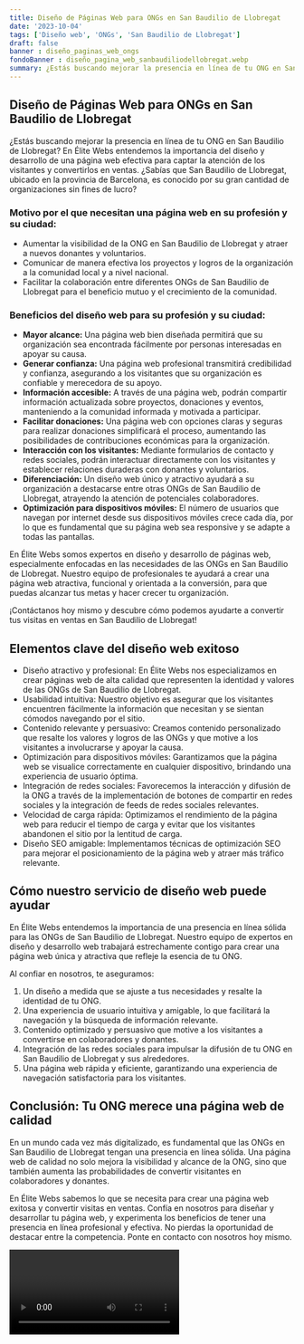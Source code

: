```yaml
---
title: Diseño de Páginas Web para ONGs en San Baudilio de Llobregat
date: '2023-10-04'
tags: ['Diseño web', 'ONGs', 'San Baudilio de Llobregat']
draft: false
banner : diseño_paginas_web_ongs
fondoBanner : diseño_pagina_web_sanbaudiliodellobregat.webp
summary: ¿Estás buscando mejorar la presencia en línea de tu ONG en San Baudilio de Llobregat? En Élite Webs entendemos la importancia del diseño y desarrollo de una página web efectiva para captar la atención de los visitantes y convertirlos en ventas. ¿Sabías que San Baudilio de Llobregat, ubicado en la provincia de Barcelona, es conocido por su gran cantidad de organizaciones sin fines de lucro? 
---
```


## Diseño de Páginas Web para ONGs en San Baudilio de Llobregat

¿Estás buscando mejorar la presencia en línea de tu ONG en San Baudilio de Llobregat? En Élite Webs entendemos la importancia del diseño y desarrollo de una página web efectiva para captar la atención de los visitantes y convertirlos en ventas. ¿Sabías que San Baudilio de Llobregat, ubicado en la provincia de Barcelona, es conocido por su gran cantidad de organizaciones sin fines de lucro? 

### Motivo por el que necesitan una página web en su profesión y su ciudad:

- Aumentar la visibilidad de la ONG en San Baudilio de Llobregat y atraer a nuevos donantes y voluntarios.
- Comunicar de manera efectiva los proyectos y logros de la organización a la comunidad local y a nivel nacional.
- Facilitar la colaboración entre diferentes ONGs de San Baudilio de Llobregat para el beneficio mutuo y el crecimiento de la comunidad.

### Beneficios del diseño web para su profesión y su ciudad:

- **Mayor alcance:** Una página web bien diseñada permitirá que su organización sea encontrada fácilmente por personas interesadas en apoyar su causa.
- **Generar confianza:** Una página web profesional transmitirá credibilidad y confianza, asegurando a los visitantes que su organización es confiable y merecedora de su apoyo.
- **Información accesible:** A través de una página web, podrán compartir información actualizada sobre proyectos, donaciones y eventos, manteniendo a la comunidad informada y motivada a participar.
- **Facilitar donaciones:** Una página web con opciones claras y seguras para realizar donaciones simplificará el proceso, aumentando las posibilidades de contribuciones económicas para la organización.
- **Interacción con los visitantes:** Mediante formularios de contacto y redes sociales, podrán interactuar directamente con los visitantes y establecer relaciones duraderas con donantes y voluntarios.
- **Diferenciación:** Un diseño web único y atractivo ayudará a su organización a destacarse entre otras ONGs de San Baudilio de Llobregat, atrayendo la atención de potenciales colaboradores.
- **Optimización para dispositivos móviles:** El número de usuarios que navegan por internet desde sus dispositivos móviles crece cada día, por lo que es fundamental que su página web sea responsive y se adapte a todas las pantallas.

En Élite Webs somos expertos en diseño y desarrollo de páginas web, especialmente enfocadas en las necesidades de las ONGs en San Baudilio de Llobregat. Nuestro equipo de profesionales te ayudará a crear una página web atractiva, funcional y orientada a la conversión, para que puedas alcanzar tus metas y hacer crecer tu organización.

¡Contáctanos hoy mismo y descubre cómo podemos ayudarte a convertir tus visitas en ventas en San Baudilio de Llobregat!

<GifSeo />

<Cta />

## Elementos clave del diseño web exitoso

- Diseño atractivo y profesional: En Élite Webs nos especializamos en crear páginas web de alta calidad que representen la identidad y valores de las ONGs de San Baudilio de Llobregat.
- Usabilidad intuitiva: Nuestro objetivo es asegurar que los visitantes encuentren fácilmente la información que necesitan y se sientan cómodos navegando por el sitio.
- Contenido relevante y persuasivo: Creamos contenido personalizado que resalte los valores y logros de las ONGs y que motive a los visitantes a involucrarse y apoyar la causa.
- Optimización para dispositivos móviles: Garantizamos que la página web se visualice correctamente en cualquier dispositivo, brindando una experiencia de usuario óptima.
- Integración de redes sociales: Favorecemos la interacción y difusión de la ONG a través de la implementación de botones de compartir en redes sociales y la integración de feeds de redes sociales relevantes.
- Velocidad de carga rápida: Optimizamos el rendimiento de la página web para reducir el tiempo de carga y evitar que los visitantes abandonen el sitio por la lentitud de carga.
- Diseño SEO amigable: Implementamos técnicas de optimización SEO para mejorar el posicionamiento de la página web y atraer más tráfico relevante.

## Cómo nuestro servicio de diseño web puede ayudar

En Élite Webs entendemos la importancia de una presencia en línea sólida para las ONGs de San Baudilio de Llobregat. Nuestro equipo de expertos en diseño y desarrollo web trabajará estrechamente contigo para crear una página web única y atractiva que refleje la esencia de tu ONG.

Al confiar en nosotros, te aseguramos:

1. Un diseño a medida que se ajuste a tus necesidades y resalte la identidad de tu ONG.
2. Una experiencia de usuario intuitiva y amigable, lo que facilitará la navegación y la búsqueda de información relevante.
3. Contenido optimizado y persuasivo que motive a los visitantes a convertirse en colaboradores y donantes.
4. Integración de las redes sociales para impulsar la difusión de tu ONG en San Baudilio de Llobregat y sus alrededores.
5. Una página web rápida y eficiente, garantizando una experiencia de navegación satisfactoria para los visitantes.

## Conclusión: Tu ONG merece una página web de calidad

En un mundo cada vez más digitalizado, es fundamental que las ONGs en San Baudilio de Llobregat tengan una presencia en línea sólida. Una página web de calidad no solo mejora la visibilidad y alcance de la ONG, sino que también aumenta las probabilidades de convertir visitantes en colaboradores y donantes.

En Élite Webs sabemos lo que se necesita para crear una página web exitosa y convertir visitas en ventas. Confía en nosotros para diseñar y desarrollar tu página web, y experimenta los beneficios de tener una presencia en línea profesional y efectiva. No pierdas la oportunidad de destacar entre la competencia. Ponte en contacto con nosotros hoy mismo.

<Video />

<CtaBot job='ONGs' city='San Baudilio de Llobregat'/>

<Gmaps query='San Baudilio de Llobregat+españa+maps' />